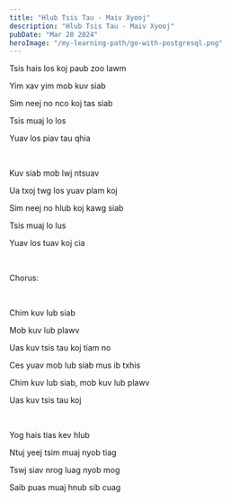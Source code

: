 ```yaml
---
title: "Hlub Tsis Tau - Maiv Xyooj"
description: "Hlub Tsis Tau - Maiv Xyooj"
pubDate: "Mar 20 2024"
heroImage: "/my-learning-path/go-with-postgresql.png"
---
```


Tsis hais los koj paub zoo lawm

Yim xav yim mob kuv siab

Sim neej no nco koj tas siab

Tsis muaj lo los

Yuav los piav tau qhia

<br />

Kuv siab mob lwj ntsuav

Ua txoj twg los yuav plam koj

Sim neej no hlub koj kawg siab

Tsis muaj lo lus

Yuav los tuav koj cia

<br />

Chorus:

<br />

Chim kuv lub siab

Mob kuv lub plawv

Uas kuv tsis tau koj tiam no

Ces yuav mob lub siab mus ib txhis

Chim kuv lub siab, mob kuv lub plawv

Uas kuv tsis tau koj

<br />

Yog hais tias kev hlub

Ntuj yeej tsim muaj nyob tiag

Tswj siav nrog luag nyob mog

Saib puas muaj hnub sib cuag